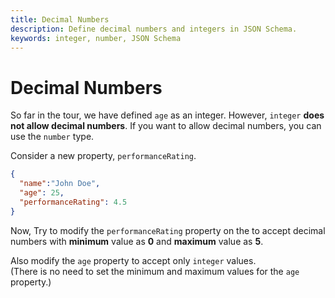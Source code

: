 ```yaml
---
title: Decimal Numbers
description: Define decimal numbers and integers in JSON Schema.
keywords: integer, number, JSON Schema
---
```


# Decimal Numbers

So far in the tour, we have defined `age` as an integer. However, `integer` **does not allow decimal numbers**. If you want to allow decimal numbers, you can use the `number` type.

Consider a new property, `performanceRating`. 

```json highlightLineStart={4} 
{
  "name":"John Doe",
  "age": 25,
  "performanceRating": 4.5
}
```

Now, Try to modify the `performanceRating` property on the <SideEditorLink/> to accept decimal numbers with **minimum** value as **0** and **maximum** value as **5**.

Also modify the `age` property to accept only `integer` values. <br/>
(There is no need to set the minimum and maximum values for the `age` property.)